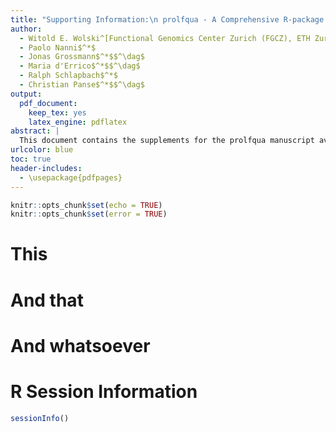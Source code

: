 ```yaml
---
title: "Supporting Information:\n prolfqua - A Comprehensive R-package for Proteomics Differential Expression Analysis"
author: 
  - Witold E. Wolski^[Functional Genomics Center Zurich (FGCZ), ETH Zurich / University of Zurich, Winterthurerstrasse 190, 8057 Zurich, Switzerland] ^[Swiss Institute of Bioinformatics (SIB), Quartier Sorge - Batiment Amphipole, 1015 Lausanne, Switzerland]
  - Paolo Nanni$^*$
  - Jonas Grossmann$^*$$^\dag$
  - Maria d'Errico$^*$$^\dag$
  - Ralph Schlapbach$^*$
  - Christian Panse$^*$$^\dag$
output: 
  pdf_document:
    keep_tex: yes
    latex_engine: pdflatex
abstract: |
  This document contains the supplements for the prolfqua manuscript available through \url{https://doi.org/10.1101/2022.06.07.494524 }.
urlcolor: blue
toc: true
header-includes:
  - \usepackage{pdfpages}
---
```

\renewcommand{\thepage}{S--\arabic{page}}
\renewcommand{\tablename}{Supp. Table}
\renewcommand{\figurename}{Supp. Figure}

\newpage

```r
knitr::opts_chunk$set(echo = TRUE)
knitr::opts_chunk$set(error = TRUE)

```


# This
# And that
# And whatsoever

# R Session Information

```r
sessionInfo()
```

